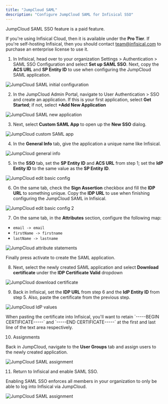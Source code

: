 ```yaml
---
title: "JumpCloud SAML"
description: "Configure JumpCloud SAML for Infisical SSO"
---
```


<Info>
   JumpCloud SAML SSO feature is a paid feature.
   
   If you're using Infisical Cloud, then it is available under the **Pro Tier**. If you're self-hosting Infisical,
   then you should contact team@infisical.com to purchase an enterprise license to use it.
</Info>

1. In Infisical, head over to your organization Settings > Authentication > SAML SSO Configuration and select **Set up SAML SSO**.
   Next, copy the **ACS URL** and **SP Entity ID** to use when configuring the JumpCloud SAML application.

![JumpCloud SAML initial configuration](../../../images/sso/jumpcloud/init-config.png)

2. In the JumpCloud Admin Portal, navigate to User Authentication > SSO and create an application. If this is your first application, select **Get Started**;
   if not, select **+Add New Application**

![JumpCloud SAML new application](../../../images/sso/jumpcloud/new-application.png)

3. Next, select **Custom SAML App** to open up the **New SSO** dialog.

![JumpCloud custom SAML app](../../../images/sso/jumpcloud/custom-saml-app.png)

4. In the **General Info** tab, give the application a unique name like Infisical.

![JumpCloud general info](../../../images/sso/jumpcloud/general-info.png)

5. In the **SSO** tab, set the **SP Entity ID** and **ACS URL** from step 1; set the **IdP Entity ID** to the same value as the **SP Entity ID**.

![JumpCloud edit basic config](../../../images/sso/jumpcloud/edit-basic-config.png)

6. On the same tab, check the **Sign Assertion** checkbox and fill the **IDP URL** to something unique.
   Copy the **IDP URL** to use when finishing configuring the JumpCloud SAML in Infisical.

![JumpCloud edit basic config 2](../../../images/sso/jumpcloud/edit-basic-config-2.png)

7. On the same tab, in the **Attributes** section, configure the following map:

- `email -> email`
- `firstName -> firstname`
- `lastName -> lastname`

![JumpCloud attribute statements](../../../images/sso/jumpcloud/attribute-statements.png)

Finally press activate to create the SAML application.

8. Next, select the newly created SAML application and select **Download certificate** under the **IDP Certificate Valid** dropdown

![JumpCloud download certificate](../../../images/sso/jumpcloud/download-saml-certificate.png)

9. Back in Infisical, set the **IDP URL** from step 6 and the **IdP Entity ID** from step 5. Also, paste the certificate from the previous step.

![JumpCloud IdP values](../../../images/sso/jumpcloud/idp-values.png)

<Note>
  When pasting the certificate into Infisical, you'll want to retain `-----BEGIN
  CERTIFICATE-----` and `-----END CERTIFICATE-----` at the first and last line
  of the text area respectively.
</Note>

10. Assignments

Back in JumpCloud, navigate to the **User Groups** tab and assign users to the newly created application.

![JumpCloud SAML assignment](../../../images/sso/jumpcloud/assignment.png)

11. Return to Infisical and enable SAML SSO.

Enabling SAML SSO enforces all members in your organization to only be able to log into Infisical via JumpCloud.

![JumpCloud SAML assignment](../../../images/sso/jumpcloud/enable-saml.png)
